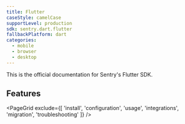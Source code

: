 ```yaml
---
title: Flutter
caseStyle: camelCase
supportLevel: production
sdk: sentry.dart.flutter
fallbackPlatform: dart
categories:
  - mobile
  - browser
  - desktop
---
```


This is the official documentation for Sentry's Flutter SDK.

## Features

<PageGrid exclude={[
  'install',
  'configuration',
  'usage',
  'integrations',
  'migration',
  'troubleshooting'
]} />
